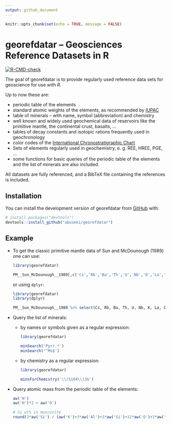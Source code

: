 ```yaml
---
output: github_document
---
```

```r
knitr::opts_chunk$set(echo = TRUE, message = FALSE)
```
# georefdatar -- Geosciences Reference Datasets in R


<!-- badges: start -->
[![R-CMD-check](https://github.com/abuseki/georefdatar/actions/workflows/R-CMD-check.yaml/badge.svg)](https://github.com/abuseki/georefdatar/actions/workflows/R-CMD-check.yaml)
<!-- badges: end -->

The goal of georefdatar is to provide regularly used reference data sets for
geoscience for use with _R_.  

Up to now these are:

* periodic table of the elements
* standard atomic weights of the elements, as recommended by [IUPAC](https://iupac.org)
* table of minerals -- with name, symbol (abbreviation) and chemistry
* well known and widely used geochemical data of reservoirs like the primitive
  mantle, the continental crust, basalts, ...
* tables of decay constants and isotopic rations frequently used in
  geochronology
* color codes of the [International Chronostratigraphic Chart](https://stratigraphy.org/chart)
* Sets of elements regularly used in geochemistry, e. g. REE, HREE, PGE, ... 
* some functions for basic queries of the periodic table of the elements and the
  list of minerals are also included.

All datasets are fully referenced, and a BibTeX file containing the references is included.

## Installation

You can install the development version of georefdatar from [GitHub](https://github.com/) with:

``` r
# install.packages("devtools")
devtools::install_github("abuseki/georefdatar")
```

## Example

* To get the classic primitive mantle data of Sun and McDounough (1989) one can use:

  ```r
  library(georefdatar)
  
  PM__Sun_McDounough__1989[,c('Cs','Rb','Ba','Th','U','Nb','K','La','Ce','Pb','Pr','Sr','P','Nd','Zr','Sm','Eu','Ti','Dy','Y','Yb','Lu')]
  ```
  
  or using `dplyr`:
  ```r
  library(georefdatar)
  library(dplyr)
  
  PM__Sun_McDounough__1989 %>% select(Cs, Rb, Ba, Th, U, Nb, K, La, Ce, Pb, Pr, Sr, P, Nd, Zr, Sm, Eu, Ti, Dy, Y, Yb, Lu)
  ```
  
* Query the list of minerals:
  * by names or symbols given as a regular expression:
    ```r
    library(georefdatar)
    
    minSearch('Pyrr.*')
    minSearch('^Ms$')
    ```
  
  * by chemistry as a regular expression:
    ```r
    library(georefdatar)

    minsForChemistry('\\(SiO4\\)3$')
    ```

* Query atomic mass from the periodic table of the elements:
  ```r
  aw('H')
  aw('H')*2 + aw('O')

  # Si wt% in muscovite
  round(3*aw('Si') / (aw('K')+3*aw('Al')+3*aw('Si')+12*aw('O')+2*aw('H')) * 100, 2)
  ```
  
